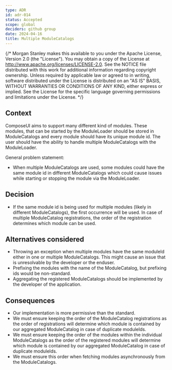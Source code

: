 ```yaml
---
type: ADR
id: adr-014
status: Accepted
scope: global
deciders: github group
date: 2024-04-16
title: Multiple ModuleCatalogs
---
```


{/* Morgan Stanley makes this available to you under the Apache License, Version 2.0 (the "License"). You may obtain a copy of the License at http://www.apache.org/licenses/LICENSE-2.0. See the NOTICE file distributed with this work for additional information regarding copyright ownership. Unless required by applicable law or agreed to in writing, software distributed under the License is distributed on an "AS IS" BASIS, WITHOUT WARRANTIES OR CONDITIONS OF ANY KIND, either express or implied. See the License for the specific language governing permissions and limitations under the License. */}

## Context

ComposeUI aims to support many different kind of modules. These modules, that can be started by the ModuleLoader should be stored in ModuleCatalogs and every module should have its unique module id. The user should have the ability to handle multiple ModuleCatalogs with the ModuleLoader.

General problem statement:

- When multiple ModuleCatalogs are used, some modules could have the same module id in different ModuleCatalogs which could cause issues while starting or stopping the module via the ModuleLoader.

## Decision

- If the same module id is being used for multiple modules (likely in different ModuleCatalogs), the first occurrence will be used. In case of multiple ModuleCatalog registrations, the order of the registration determines which module can be used.

## Alternatives considered

- Throwing an exception when multiple modules have the same moduleId either in one or multiple ModuleCatalogs. This might cause an issue that is unresolvable by the developer or the enduser.
- Prefixing the modules with the name of the ModuleCatalog, but prefixing ids would be non-standard.
- Aggregating the registered ModuleCatalogs should be implemented by the developer of the application.

## Consequences

- Our implementation is more permissive than the standard.
- We must ensure keeping the order of the ModuleCatalog registrations as the order of registrations will determine which module is contained by our aggregated ModuleCatalog in case of duplicate moduleIds.
- We must ensure keeping the order of the modules within the individual ModuleCatalogs as the order of the registered modules will determine which module is contained by our aggregated ModuleCatalog in case of duplicate moduleIds.
- We must ensure this order when fetching modules asynchronously from the ModuleCatalogs.
